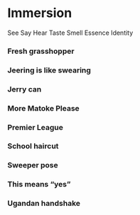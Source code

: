 # Immersion

See
Say
Hear
Taste
Smell
Essence
Identity


### Fresh grasshopper



### Jeering is like swearing



### Jerry can



### More Matoke Please



### Premier League



### School haircut



### Sweeper pose



### This means "yes"



### Ugandan handshake